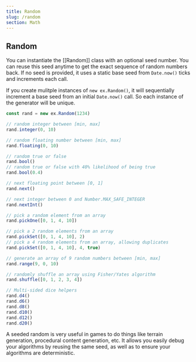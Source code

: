 ```yaml
---
title: Random
slug: /random
section: Math
---
```


## Random

You can instantiate the [[Random]] class with an optional seed number. You can
reuse this seed anytime to get the exact sequence of random numbers back. If no
seed is provided, it uses a static base seed from `Date.now()` ticks and increments each call.

If you create mulitple instances of `new ex.Random()`, it will sequentially increment a base seed from an initial `Date.now()` call.  So each instance of the generator will be unique.

```ts
const rand = new ex.Random(1234)

// random integer between [min, max]
rand.integer(0, 10)

// random floating number between [min, max]
rand.floating(0, 10)

// random true or false
rand.bool()
// random true or false with 40% likelihood of being true
rand.bool(0.4)

// next floating point between [0, 1]
rand.next()

// next integer between 0 and Number.MAX_SAFE_INTEGER
rand.nextInt()

// pick a random element from an array
rand.pickOne([0, 1, 4, 10])

// pick a 2 random elements from an array
rand.pickSet([0, 1, 4, 10], 2)
// pick a 4 random elements from an array, allowing duplicates
rand.pickSet([0, 1, 4, 10], 4, true)

// generate an array of 9 random numbers between [min, max]
rand.range(9, 0, 10)

// randomly shuffle an array using Fisher/Yates algorithm
rand.shuffle([0, 1, 2, 3, 4])

// Multi-sided dice helpers
rand.d4()
rand.d6()
rand.d8()
rand.d10()
rand.d12()
rand.d20()
```

A seeded random is very useful in games to do things like terrain generation, procedural
content generation, etc. It allows you easily debug your algorithms by reusing
the same seed, as well as to ensure your algorithms are deterministic.
